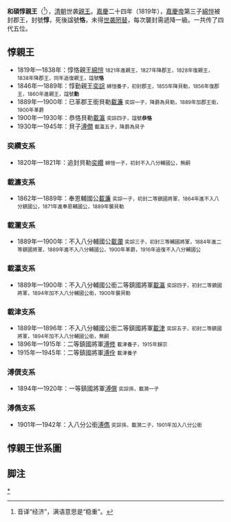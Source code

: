 '''和碩惇親王'''（{{lang-mnc|ᡥᠣᡧᠣᡳ<br /> ᠵᡳᠩᠵᡳ<br /> ᠴᡳᠨ ᠸᠠᠩ|v=Hošoi jingji cin wang|a=Hoxoi jingji qin wang}}<ref>音译“经济”，满语意思是“稳重”。</ref>），[[清朝|清朝]]世袭[[親王|親王]]。[[嘉慶|嘉慶]]二十四年（1819年），[[嘉慶帝|嘉慶帝]]第三子[[綿愷|綿愷]]被封郡王，封號'''惇'''，死後諡號'''恪'''，未得[[世袭罔替|世袭罔替]]，每次襲封需遞降一級。一共传了四代五位。

==惇親王==
*1819年—1838年：惇恪親王[[綿愷|綿愷]] <small>1821年進親王，1827年降郡王，1828年復親王，1838年降郡王，同年追復親王，諡號'''恪'''</small>
*1846年—1889年：惇勤親王[[奕誴|奕誴]] <small>綿愷養子，初封郡王，1855年降貝勒，1856年復郡王，1860年進親王，諡號'''勤'''</small>
*1889年—1900年：已革郡王銜貝勒[[載濂|載濂]] <small>奕誴一子，降爵為貝勒，1889年加郡王銜，1900年革爵</small>
*1900年—1930年：恭恪貝勒[[載瀛|載瀛]] <small>奕誴四子，諡號'''恭恪'''</small>
*1930年—1945年：貝子[[溥僩|溥僩]] <small>載瀛五子，降爵為貝子</small>

===奕纘支系===
*1820年—1821年：追封貝勒[[奕纘|奕纘]] <small>綿愷一子，初封不入八分輔國公，無嗣</small>

===載濂支系===
*1862年—1889年：奉恩輔國公[[載濂|載濂]] <small>奕誴一子，初封二等鎮國將軍，1864年進不入八分鎮國公，1871年進奉恩輔國公，1889年襲貝勒</small>

===載瀾支系===
*1889年—1900年：不入八分輔國公[[載瀾|載瀾]] <small>奕誴三子，初封三等輔國將軍，1884年進二等鎮國將軍，1889年進不入八分輔國公，1900年革爵，1916年追復不入八分輔國公</small>

===載瀛支系===
*1889年—1900年：不入八分輔國公銜二等鎮國將軍[[載瀛|載瀛]] <small>奕誴四子，初封二等鎮國將軍，1894年加不入八分輔國公銜，1900年襲貝勒</small>

===載津支系===
*1889年—1896年：不入八分輔國公銜二等鎮國將軍[[載津|載津]] <small>奕誴五子，初封二等鎮國將軍，1894年加不入八分輔國公銜，無嗣</small>
*1896年—1915年：二等鎮國將軍[[溥修|溥修]] <small>載津養子，1915年歸宗</small>
*1915年—1945年：二等鎮國將軍[[溥佺|溥佺]] <small>載津養子</small>

===溥僎支系===
*1894年—1920年：一等鎮國將軍[[溥僎|溥僎]] <small>奕誴孫，載漪一子</small>

===溥儁支系===
*1901年—1942年：入八分公銜[[溥儁|溥儁]] <small>奕誴孫，載漪二子，1901年加入八分公銜</small>

==惇親王世系圖==
<center>
{{chart/start|style=font: 85% sans-serif;}}
{{chart |border=0 |:| ado |ado=过继}}
{{chart |Cgw|Yzf|Zaf|Zjf|Pnj|Pjf|Cgw='''惇親王'''|boxstyle_Cgw=background-color: #faa;|Yzf=奕纘支系|boxstyle_Yzf=background-color: #afa;|Zaf=載瀾支系|boxstyle_Zaf=background-color: #FFE5B4;|Zjf=載津支系|boxstyle_Zjf=background-color: #FFFF4D;|Pnj=溥僎支系|boxstyle_Pnj =background-color: #A2B1D6;|Pjf=溥儁支系|boxstyle_Pjf=background-color: #00CED1;}}
{{chart | |}}
{{chart | | | | | | |,|-|-|-|-|.| | | | | | | | | | | | | | | | | | | | | |}}
{{chart | | | | | |Mn | | |Mh | | | | | | | | | | | | | | | | | | | | | | |Mn=道光帝[[旻寧|旻寧]]|Mh='''惇恪親王'''綿愷<br>1795-'''1819-1838'''
|boxstyle_Mh =background-color: #faa;
}}
{{chart | | | | | | |!|F|~|~|J|!| | | | | | | | | | | | | | | | | | | | | |}}
{{chart | | | | | |Yj | | |Yz | | | | | | | | | | | | | | | | | | | | | | |Yj='''惇勤親王'''[[奕誴|奕誴]]<br>1831-'''1846-1889'''|Yz=追封貝勒[[奕纘|奕纘]]<br>1817-1821
|boxstyle_Yj =background-color: #faa;
|boxstyle_Yz =background-color: #afa;
}}
{{chart | | | | | | |)|-|-|-|-|v|-|-|-|-|-|-|-|-|-|v|-|-|-|-|v|-|-|-|-|.| |}}
{{chart | | | | | |Zl | | |Zq | | | | | | | |Za | | |Zy | | |Zj | | | | | |Zl=已革郡王銜貝勒[[載濂|載濂]]<br>1854-'''1889-1900'''-1917|Zq=已革端郡王[[載漪|載漪]]<br>1856-1922|Za=不入八分輔國公[[載瀾|載瀾]]<br>1856-'''1889-1990'''-1916|Zy='''恭恪貝勒'''[[載瀛|載瀛]]<br>1859-'''1900-1930'''|Zj=不入八分輔國公銜二等鎮國將軍[[載津|載津]]<br>1859-'''1889-1896'''
|boxstyle_Zl =background-color: #faa;
|boxstyle_Za =background-color: #FFE5B4;
|boxstyle_Zy =background-color: #faa;
|boxstyle_Zj =background-color: #FFFF4D;
}}
{{chart | | | | | | |!|F|~|~|~|t|~|~|~|~|~|~|~|~|~|t|~|~|~|~|t|~|~|~|~|C| |}}
{{chart | | | | | | |!|:| | | |)|-|-|-|-|.| | | | |!| | | | |)|-|-|-|.|:| |}}
{{chart | | | | | |Px | | |Pn | | |Pj | | |Pz | | |Pi | | |Pq | | | | | | |Px=歸宗二等鎮國將軍[[溥修|溥修]]<br>'''1896-1915'''-1956|Pn=一等鎮國將軍[[溥僎|溥僎]]<br>1875-'''1894-1920'''|Pj=入八分公銜[[溥儁|溥儁]]<br>1885-'''1901-1942'''|Pz=[[溥倬|溥倬]]<br>1882-1932|Pi='''貝子'''[[溥僩|溥僩]]<br>1901-'''1930-1945'''-1966|Pq=二等鎮國將軍[[溥佺|溥佺]]<br>1913-'''1915-1945'''-1992
|boxstyle_Px =background-color: #FFFF4D;
|boxstyle_Pn =background-color: #A2B1D6;
|boxstyle_Pj =background-color: #00CED1;
|boxstyle_Pz =background-color: #FFE5B4;
|boxstyle_Pi =background-color: #faa;
|boxstyle_Pq =background-color: #FFFF4D;
}}
{{chart | | | | | | | | | | | |!| | | | |!| | | | |!| | | | |!| | | | | | |}}
{{chart | | | | | | | | | | |Ya | | |Yw | | |Yj | | |Yy | | | | | | | | | |Ya=[[毓侒|毓侒]]<br>1893-1979|Yw=[[毓巍|毓巍]]<br>1912-1998|Yj=[[毓峻|毓峻]]<br>1905-?|Yy=[[毓岄|毓岄]]<br>1922-1992
|boxstyle_Ya =background-color: #A2B1D6;
|boxstyle_Yw =background-color: #00CED1;
|boxstyle_Yj =background-color: #FFE5B4;
|boxstyle_Yy =background-color: ;
}}
{{chart | | | | | | | | | | | | | | | | |!| | | | | | | | | | | | | | | | |}}
{{chart | | | | | | | | | | | | | | | |Hl | | | | | | | | | | | | | | | | |Hl=[[羅恆祿|羅恆祿]]<br>?-?
|boxstyle_Hl =background-color: #00CED1;
}}
{{chart/end}}
</center>

==脚注==
{{reflist}}

{{清朝宗室親王}}
[[Category:清朝宗室親王|*]]